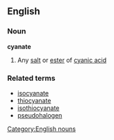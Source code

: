 ==English==
===Noun===
'''cyanate'''
#{{chemistry}} Any [[salt]] or [[ester]] of [[cyanic acid]]
===Related terms===
*[[isocyanate]]
*[[thiocyanate]]
*[[isothiocyanate]]
*[[pseudohalogen]]
[[Category:English nouns]]